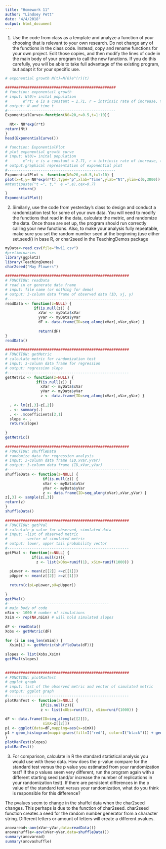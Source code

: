 ```yaml
---
title: "Homework 11"
author: "Lindsey Pett"
date: "4/4/2018"
output: html_document
---
```

1. Use the code from class as a template and analyze a function of your choosing that is relevant to your own research. Do not change any of the functions in the class code. Instead, copy and rename functions for your own project. Edit those copies, and then modify the lines of code in the main body of your program to call the new functions. If you do this carefully, you will be able to take full advantage of the existing program, but adapt it for your specific use.

```r
# exponential growth N(t)=N(0)e^(r)(t)

##################################################
# function: exponentail growth
# input: N(0)= inital population
#       e^rt; e is a constant = 2.71, r = intrinsic rate of increase, t = time 
# output: N and time t
#------------------------------------------------- 
ExponentialCurve<-function(N0=20,r=0.5,t=1:10){
  
  Nt<- N0*exp(r*t)
return(Nt)
}
head(ExponentialCurve())
```

```r
# function: ExponentialPlot
# plot exponential growth curve
# input: N(0)= inital population
#       e^rt; e is a constant = 2.71, r = intrinsic rate of increase, t = time 
# output:graphical representation of exponential plot
#------------------------------------------------- 
ExponentialPlot <- function(N0=20,r=0.5,t=1:10) {
plot(x=t,y= N0*exp(r*t),type="p",xlab="Time",ylab="Nt",ylim=c(0,3000))
#mtext(paste("t =", t,"  e =",e),cex=0.7) 
      return()
}
ExponentialPlot()
```

2. Similarly, use the code from yesterday’s class to design and conduct a randomization test for some of your own data. You will need to modify the functions that read in the data, calculate the metric, and randomize the data. Once those are set up, the program should run correctly calling your new functions. Also, to make your analysis fully repeatable, make sure you set the random number seed at the beginning (use either set.seed() in base R, or char2seed in the TeachingDemos package

```r
myData<-read.csv(file="hw11.csv")
#preliminaries
library(ggplot2)
library(TeachingDemos)
char2seed("May Flowers")
 
########################################################
# FUNCTION: readData
# read in or generate data frame
# input: file name (or nothing for demo)
# output: 3-column data frame of observed data (ID, xj, y)
#-------------------------------------------------------
readData <- function(z=NULL) {
             if(is.null(z)) {
               xVar <- myData$xVar
               yVar <- myData$yVar
               dF <- data.frame(ID=seq_along(xVar),xVar,yVar) }
 
               return(dF)
}
readData()             
  
########################################################
# FUNCTION: getMetric
# calculate metric for randomization test
# input: 3-column data frame for regression
# output: regression slope
#-------------------------------------------------------
getMetric <- function(z=NULL) {
              if(is.null(z)) {
                xVar <- myData$xVar
                yVar <- myData$yVar
                z <- data.frame(ID=seq_along(xVar),xVar,yVar) }
 
  . <- lm(z[,3]~z[,2])
  . <- summary(.)
  . <- .$coefficients[2,1]
  slope <- .
  return(slope)
 
}
getMetric()
 
########################################################
# FUNCTION: shuffleData
# randomize data for regression analysis
# input: 3-column data frame (ID,xVar,yVar)
# output: 3-column data frame (ID,xVar,yVar)
#-------------------------------------------------------
shuffleData <- function(z=NULL) {
                 if(is.null(z)) {
                 xVar <- myData$xVar
                 yVar <- myData$yVar
                 z <- data.frame(ID=seq_along(xVar),xVar,yVar) }
z[,3] <- sample(z[,3])
return(z)
}
shuffleData()
 
########################################################
# FUNCTION: getPVal
# calculate p value for observed, simulated data
# input: -list of observed metric
#        -vector of simulated metric
# output: lower, upper tail probability vector
#-------------------------------------------------------
getPVal <- function(z=NULL) {
            if(is.null(z)){
              z <- list(xObs=runif(1), xSim=runif(1000)) }
 
  pLower <- mean(z[[2]] <=z[[1]])
  pUpper <- mean(z[[2]] >=z[[1]])
 
  return(c(pL=pLower,pU=pUpper))
 
}
getPVal()
#----------------------------------------------
# main body of code
nSim <- 1000 # number of simulations
Xsim <- rep(NA,nSim) # will hold simulated slopes
 
dF <- readData()
Xobs <- getMetric(dF)
 
for (i in seq_len(nSim)) {
  Xsim[i] <- getMetric(shuffleData(dF))}
 
slopes <- list(Xobs,Xsim)
getPVal(slopes)
 
 
########################################################
# FUNCTION: plotRanTest
# ggplot graph
# input: list of the observed metric and vector of simulated metric
# output: ggplot graph
#-------------------------------------------------------
plotRanTest <- function(z=NULL) {
                if(is.null(z)){
                z <- list(xObs=runif(1), xSim=runif(1000)) }
 
dF <- data.frame(ID=seq_along(z[[2]]),
                 simX=z[[2]])
p1 <- ggplot(data=dF,mapping=aes(x=simX))
p1 + geom_histogram(mapping=aes(fill=I("red"), color=I("black"))) + geom_vline(aes(xintercept=z[[1]],col="blue"))
}
plotRanTest(slopes)
plotRanTest()
```

3. For comparison, calculate in R the standard statistical analysis you would use with these data. How does the p-value compare for the standard test versus the p value you estimated from your randomization test? If the p values seem very different, run the program again with a different starting seed (and/or increase the number of replications in your randomization test). If there are persistent differences in the p value of the standard test versus your randomization, what do you think is responsible for this difference?

The pvalues seem to change in the shuffel data when the char2seed changes. This perhaps is due to the function of char2seed. char2seed function creates a seed for the random number generator from a character string. Different letters or amount of letters will create a different pvalues.

```r
anovaread<-aov(xVar~yVar,data=readData())
anovashuffle<-aov(xVar~yVar,data=shuffleData())
summary(anovaread)
summary(anovashuffle)
```

